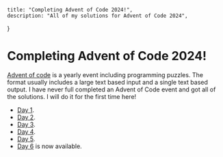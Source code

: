 
    title: "Completing Advent of Code 2024!",
    description: "All of my solutions for Advent of Code 2024",
}

# Completing Advent of Code 2024!
[Advent of code](https://adventofcode.com/about) is a yearly event including programming puzzles. The format usually includes a large text based input and a single text based output. I have never full completed an Advent of Code event and got all of the solutions. I will do it for the first time here!

 - [Day 1](./advent_of_code/1).
 - [Day 2](./advent_of_code/2).
 - [Day 3](./advent_of_code/3).
 - [Day 4](./advent_of_code/4).
 - [Day 5](./advent_of_code/5).
 - [Day 6](./advent_of_code/6) is now available.